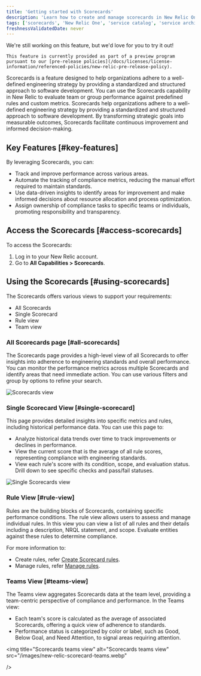 ```yaml
---
title: 'Getting started with Scorecards'
description: 'Learn how to create and manage scorecards in New Relic One.'
tags: ['scorecards', 'New Relic One', 'service catalog', 'service architecture intelligence']
freshnessValidatedDate: never
---
```


<Callout title="preview">
    We're still working on this feature, but we'd love for you to try it out!

    This feature is currently provided as part of a preview program pursuant to our [pre-release policies](/docs/licenses/license-information/referenced-policies/new-relic-pre-release-policy).
</Callout>


Scorecards is a feature designed to help organizations adhere to a well-defined engineering strategy by providing a standardized and structured approach to software development. 
You can use the Scorecards capability in New Relic to evaluate team or group performance against predefined rules and custom metrics. Scorecards help organizations adhere to a well-defined engineering strategy by providing a standardized and structured approach to software development. By transforming strategic goals into measurable outcomes, Scorecards facilitate continuous improvement and informed decision-making. 


## Key Features [#key-features]

By leveraging Scorecards, you can:
* Track and improve performance across various areas.
* Automate the tracking of compliance metrics, reducing the manual effort required to maintain standards.
* Use data-driven insights to identify areas for improvement and make informed decisions about resource allocation and process optimization.
* Assign ownership of compliance tasks to specific teams or individuals, promoting responsibility and transparency.



## Access the Scorecards [#access-scorecards]

To access the Scorecards:

1. Log in to your New Relic account.
2. Go to **All Capabilities > Scorecards**.


## Using the Scorecards [#using-scorecards]

The Scorecards offers various views to support your requirements:

* All Scorecards
* Single Scorecard
* Rule view
* Team view


### All Scorecards page [#all-scorecards]

The Scorecards page provides a high-level view of all Scorecards to offer insights into adherence to engineering standards and overall performance. You can monitor the performance metrics across multiple Scorecards and identify areas that need immediate action. You can use various filters and group by options to refine your search.

<img
    title="Scorecards view"
    alt="Scorecards view"
    src="/images/new-relic-all-scorecards.webp"
/> 

### Single Scorecard View [#single-scorecard]

This page provides detailed insights into specific metrics and rules, including historical performance data. You can use this page to:

* Analyze historical data trends over time to track improvements or declines in performance.
* View the current score that is the average of all rule scores, representing compliance with engineering standards.
* View each rule's score with its condition, scope, and evaluation status. Drill down to see specific checks and pass/fail statuses.

<img
    title="Single Scorecards view"
    alt="Single Scorecards view"
    src="/images/new-relic-scorecards-details.webp"
/> 

### Rule View [#rule-view]

Rules are the building blocks of Scorecards, containing specific performance conditions. The rule view allows users to assess and manage individual rules.
In this view you can view a list of all rules and their details including a description, NRQL statement, and scope. Evaluate entities against these rules to determine compliance.

For more information to:

* Create rules, refer [Create Scorecard rules](/docs/service-architecture-intelligence/scorecards/managing-scorecards/#create-scorecard-rules).
* Manage rules, refer [Manage rules](/docs/service-architecture-intelligence/scorecards/managing-scorecards/#update-rule). 



### Teams View [#teams-view]

The Teams view aggregates Scorecards data at the team level, providing a team-centric perspective of compliance and performance. In the Teams view:

* Each team's score is calculated as the average of associated Scorecards, offering a quick view of adherence to standards.
* Performance status is categorized by color or label, such as Good, Below Goal, and Need Attention, to signal areas requiring attention.

<img
    title="Scorecards teams view"
    alt="Scorecards teams view"
    src="/images/new-relic-scorecard-teams.webp"

/>